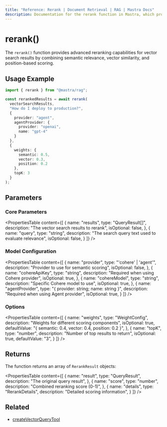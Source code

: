 ```yaml
---
title: "Reference: Rerank | Document Retrieval | RAG | Mastra Docs"
description: Documentation for the rerank function in Mastra, which provides advanced reranking capabilities for vector search results.
---
```


# rerank()

The `rerank()` function provides advanced reranking capabilities for vector search results by combining semantic relevance, vector similarity, and position-based scoring. 

## Usage Example

```typescript
import { rerank } from "@mastra/rag";

const rerankedResults = await rerank(
  vectorSearchResults,
  "How do I deploy to production?",
  {
    provider: "agent",
    agentProvider: {
      provider: "openai",
      name: "gpt-4"
    }
  },
  {
    weights: {
      semantic: 0.5,
      vector: 0.3,
      position: 0.2
    },
    topK: 3
  }
);
```

## Parameters

### Core Parameters

<PropertiesTable
  content={[
    {
      name: "results",
      type: "QueryResult[]",
      description: "The vector search results to rerank",
      isOptional: false,
    },
    {
      name: "query",
      type: "string",
      description: "The search query text used to evaluate relevance",
      isOptional: false,
    }
  ]}
/>

### Model Configuration

<PropertiesTable
  content={[
    {
      name: "provider",
      type: "'cohere' | 'agent'",
      description: "Provider to use for semantic scoring",
      isOptional: false,
    },
    {
      name: "cohereApiKey",
      type: "string",
      description: "Required when using Cohere provider",
      isOptional: true,
    },
    {
      name: "cohereModel",
      type: "string",
      description: "Specific Cohere model to use",
      isOptional: true,
    },
    {
      name: "agentProvider",
      type: "{ provider: string; name: string }",
      description: "Required when using Agent provider",
      isOptional: true,
    }
  ]}
/>

### Options

<PropertiesTable
  content={[
    {
      name: "weights",
      type: "WeightConfig",
      description: "Weights for different scoring components",
      isOptional: true,
      defaultValue: "{ semantic: 0.4, vector: 0.4, position: 0.2 }",
    },
    {
      name: "topK",
      type: "number",
      description: "Number of top results to return",
      isOptional: true,
      defaultValue: "3",
    }
  ]}
/>

## Returns

The function returns an array of `RerankResult` objects:

<PropertiesTable
  content={[
    {
      name: "result",
      type: "QueryResult",
      description: "The original query result",
    },
    {
      name: "score",
      type: "number",
      description: "Combined reranking score (0-1)",
    },
    {
      name: "details",
      type: "RerankDetails",
      description: "Detailed scoring information",
    }
  ]}
/>

## Related

- [createVectorQueryTool](../tools/vector-query-tool)
